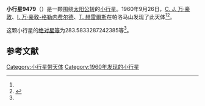 {{Infobox planet
| bgcolour = #FFFFC0
| name = 9479 Madresplazamayo
| symbol = 
| image = 
| caption = 
| discovery = yes
| discovery_ref = 
| discoverer = [[C._J._万·豪敦|C. J. 万·豪敦]]、[[I._万·豪敦-格勒内费尔德|I. 万·豪敦-格勒内费尔德]]、[[T._赫雷爾斯|T. 赫雷爾斯]]
| discovery_site = [[帕洛马山|帕洛马山]] 
| discovered = 1960年9月26日
| designations = yes
| mp_name = 
| named_after = 
| alt_names = 2175 P-L/ 1996 AC2
| mp_category = [[主带小行星|主带小行星]]
| orbit_ref = <ref name="a">[http://ssd.jpl.nasa.gov/sbdb.cgi?sstr=9479 9479 Madresplazamayo] {{Wayback|url=http://ssd.jpl.nasa.gov/sbdb.cgi?sstr=9479 |date=20210824000756 }}，小行星數據庫瀏覽器（JPL Small-Body Database Browser）－[[美国国家航空航天局|美国国家航空航天局]]喷气推进实验室</ref>
| epoch = 2456400.5 (2013年4月18日更新)
| aphelion = {{convert|2.860181141366576|AU|km|3|abbr=on|lk=out}}
| perihelion = {{convert|2.376258193191018|AU|km|3|abbr=on}}
| semimajor = {{convert|2.618219667278797|AU|km|3|abbr=on}}
| eccentricity = 0.092414505
| period = 1547.417657 [[日|日]]<br />4.24[[儒略年|儒略年]]
| avg_speed = 
| inclination = 4.543282389081758
| asc_node = 352.4819561928704
| mean_anomaly = 
| arg_peri = 283.5833287242385
| satellites = 
| physical_characteristics = yes
| dimensions = 
| mass = 
| density = 
| surface_grav = 
| escape_velocity = 
| sidereal_day = 
| axial_tilt = 
| pole_ecliptic_lat = 
| pole_ecliptic_lon = 
| albedo = 
| temperatures= 
| temp_name1 = 
| mean_temp_1 = 
| max_temp_1 = 
| temp_name2 = 
| max_temp_2 = 
| spectral_type = 
| abs_magnitude = 283.5833287242385
}}

'''小行星9479'''（{{lang-en|9479 Madresplazamayo}}）是一颗围绕[[太阳|太阳]][[公转|公转]]的[[小行星|小行星]]。1960年9月26日，[[C._J._万·豪敦|C. J. 万·豪敦]]、[[I._万·豪敦-格勒内费尔德|I. 万·豪敦-格勒内费尔德]]、[[T._赫雷爾斯|T. 赫雷爾斯]]在帕洛马山发现了此天体<ref name="a" /><ref>{{cite news|title=小行星列表|url=http://cfa-www.harvard.edu/iau/lists/NumberedMPs.txt|accessdate=2013-07-08|newspaper=哈佛大学|archive-date=2008-05-17|archive-url=https://web.archive.org/web/20080517010638/http://cfa-www.harvard.edu/iau/lists/NumberedMPs.txt|dead-url=no}}</ref>。

这颗小行星的[[绝对星等|绝对星等]]为283.5833287242385等<ref name="a" />。

==参考文献==
{{reflist}}
{{Minor Planet Number|[[小行星9478|小行星9478]]|[[小行星9480|小行星9480]]}}

{{小天体}}

[[Category:小行星带天体|Category:小行星带天体]]
[[Category:1960年发现的小行星|Category:1960年发现的小行星]]

{{asteroid-stub}}